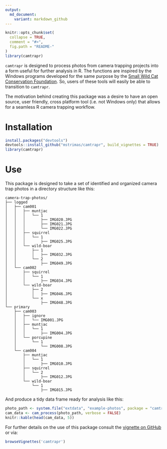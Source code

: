 ```yaml
---
output:
  md_document:
    variant: markdown_github
---
```


<!-- README.md is generated from README.Rmd. Please edit that file -->

```r
knitr::opts_chunk$set(
  collapse = TRUE,
  comment = "#>",
  fig.path = "README-"
)
library(camtrapr)
```

`camtrapr` is designed to process photos from camera trapping projects into a form useful for further analysis in R. The functions are inspired by the Windows programs developed for the same purpose by the [Small Wild Cat Conservation Foundation](http://www.smallcats.org/). So, users of these tools will easily be able to transition to `camtrapr`.

The motivation behind creating this package was a desire to have an open source, user friendly, cross platform tool (i.e. not Windows only) that allows for a seamless R camera trapping workflow.

# Installation

```r
install.packages("devtools")
devtools::install_github("mstrimas/camtrapr", build_vignettes = TRUE)
library(camtrapr)
```

# Use

This package is designed to take a set of identified and organized camera trap photos in a directory structure like this:

```
camera-trap-photos/
├── logged
│   ├── cam001
│   │   ├── muntjac
│   │   │   └── 1
│   │   │       ├── IMG020.JPG
│   │   │       ├── IMG021.JPG
│   │   │       └── IMG022.JPG
│   │   ├── squirrel
│   │   │   └── 1
│   │   │       ├── IMG025.JPG
│   │   └── wild-boar
│   │       ├── 1
│   │       │   ├── IMG032.JPG
│   │       └── 2
│   │           ├── IMG049.JPG
│   └── cam002
│       ├── squirrel
│       │   └── 1
│       │       ├── IMG034.JPG
│       └── wild-boar
│           ├── 2
│           │   ├── IMG046.JPG
│           └── x
│               ├── IMG048.JPG
└── primary
    ├── cam003
    │   ├── ignore
    │   │   └── IMG001.JPG
    │   ├── muntjac
    │   │   └── 1
    │   │       ├── IMG004.JPG
    │   └── porcupine
    │       └── 1
    │           └── IMG008.JPG
    └── cam004
        ├── muntjac
        │   └── 1
        │       ├── IMG010.JPG
        ├── squirrel
        │   └── 2
        │       ├── IMG012.JPG
        └── wild-boar
            └── 1
                ├── IMG015.JPG
```

And produce a tidy data frame ready for analysis like this:

```r
photo_path <- system.file("extdata", "example-photos", package = "camtrapr")
cam_data <- cam_process(photo_path, verbose = FALSE)
knitr::kable(head(cam_data, 5))
```

For further details on the use of this package consult the [vignette on GitHub](https://github.com/mstrimas/camtrapr/blob/master/vignettes/photo-processing.md) or via:

```r
browseVignettes('camtrapr')
```


